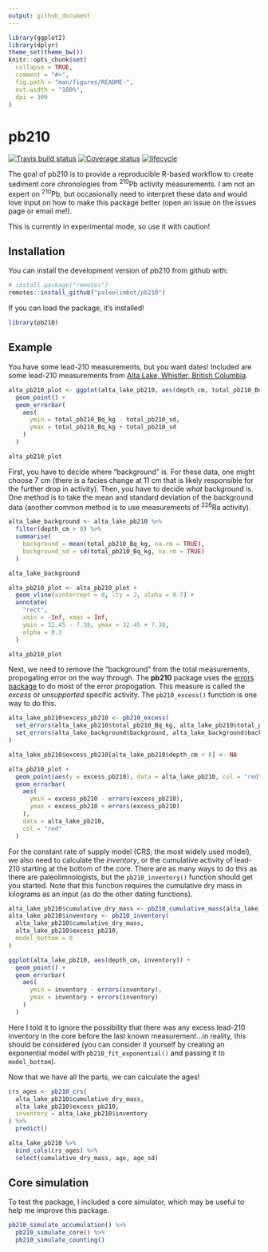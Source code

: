 ```yaml
---
output: github_document
---
```


<!-- README.md is generated from README.Rmd. Please edit that file -->

```r
library(ggplot2)
library(dplyr)
theme_set(theme_bw())
knitr::opts_chunk$set(
  collapse = TRUE,
  comment = "#>",
  fig.path = "man/figures/README-",
  out.width = "100%",
  dpi = 300
)
```

# pb210

[![Travis build status](https://travis-ci.org/paleolimbot/pb210.svg?branch=master)](https://travis-ci.org/paleolimbot/pb210) [![Coverage status](https://codecov.io/gh/paleolimbot/pb210/branch/master/graph/badge.svg)](https://codecov.io/github/paleolimbot/pb210?branch=master) [![lifecycle](https://img.shields.io/badge/lifecycle-experimental-orange.svg)](https://www.tidyverse.org/lifecycle/#experimental)

The goal of pb210 is to provide a reproducible R-based workflow to create sediment core chronologies from ^210^Pb activity measurements. I am not an expert on ^210^Pb, but occasionally need to interpret these data and would love input on how to make this package better (open an issue on the issues page or email me!).

This is currently in experimental mode, so use it with caution!

## Installation

You can install the development version of pb210 from github with:

``` r
# install.package("remotes")
remotes::install_github("paleolimbot/pb210")
```

If you can load the package, it's installed!

```r
library(pb210)
```


## Example

You have some lead-210 measurements, but you want dates! Included are some lead-210 measurements from [Alta Lake, Whistler, British Columbia](http://doi.org/10.1007/s10933-016-9919-x).

```r
alta_pb210_plot <- ggplot(alta_lake_pb210, aes(depth_cm, total_pb210_Bq_kg)) +
  geom_point() +
  geom_errorbar(
    aes(
      ymin = total_pb210_Bq_kg - total_pb210_sd, 
      ymax = total_pb210_Bq_kg + total_pb210_sd
    )
  )

alta_pb210_plot
```

First, you have to decide where "background" is. For these data, one might choose 7 cm (there is a facies change at 11 cm that is likely responsible for the further drop in activity). Then, you have to decide *what* background is. One method is to take the mean and standard deviation of the background data (another common method is to use measurements of ^226^Ra activity).

```r
alta_lake_background <- alta_lake_pb210 %>%
  filter(depth_cm > 8) %>%
  summarise(
    background = mean(total_pb210_Bq_kg, na.rm = TRUE),
    background_sd = sd(total_pb210_Bq_kg, na.rm = TRUE)
  )

alta_lake_background
```

```r
alta_pb210_plot <- alta_pb210_plot +
  geom_vline(xintercept = 8, lty = 2, alpha = 0.7) +
  annotate(
    "rect", 
    xmin = -Inf, xmax = Inf,
    ymin = 32.45 - 7.38, ymax = 32.45 + 7.38,
    alpha = 0.3
  )

alta_pb210_plot
```

Next, we need to remove the "background" from the total measurements, propogating error on the way through. The **pb210** package uses the [errors package](https://cran.r-project.org/package=errors) to do most of the error propogation. This measure is called the *excess* or *unsupported* specific activity. The `pb210_excess()` function is one way to do this.

```r
alta_lake_pb210$excess_pb210 <- pb210_excess(
  set_errors(alta_lake_pb210$total_pb210_Bq_kg, alta_lake_pb210$total_pb210_sd),
  set_errors(alta_lake_background$background, alta_lake_background$background_sd)
)

alta_lake_pb210$excess_pb210[alta_lake_pb210$depth_cm > 8] <- NA
```

```r
alta_pb210_plot +
  geom_point(aes(y = excess_pb210), data = alta_lake_pb210, col = "red") +
  geom_errorbar(
    aes(
      ymin = excess_pb210 - errors(excess_pb210), 
      ymax = excess_pb210 + errors(excess_pb210)
    ), 
    data = alta_lake_pb210, 
    col = "red"
  )
```

For the constant rate of supply model (CRS; the most widely used model), we also need to calculate the *inventory*, or the cumulative activity of lead-210 starting at the bottom of the core. There are as many ways to do this as there are paleolimnologists, but the `pb210_inventory()` function should get you started. Note that this function requires the cumulative dry mass in kilograms as an input (as do the other dating functions).

```r
alta_lake_pb210$cumulative_dry_mass <- pb210_cumulative_mass(alta_lake_pb210$slice_mass_g / 1000)
alta_lake_pb210$inventory <- pb210_inventory(
  alta_lake_pb210$cumulative_dry_mass,
  alta_lake_pb210$excess_pb210,
  model_bottom = 0
)
```

```r
ggplot(alta_lake_pb210, aes(depth_cm, inventory)) +
  geom_point() +
  geom_errorbar(
    aes(
      ymin = inventory - errors(inventory), 
      ymax = inventory + errors(inventory)
    )
  )
```

Here I told it to ignore the possibility that there was any excess lead-210 inventory in the core before the last known measurement...in reality, this should be considered (you can consider it yourself by creating an exponential model with `pb210_fit_exponential()` and passing it to `model_bottom`).

Now that we have all the parts, we can calculate the ages!

```r
crs_ages <- pb210_crs(
  alta_lake_pb210$cumulative_dry_mass,
  alta_lake_pb210$excess_pb210,
  inventory = alta_lake_pb210$inventory
) %>%
  predict() 

alta_lake_pb210 %>%
  bind_cols(crs_ages) %>%
  select(cumulative_dry_mass, age, age_sd)
```

## Core simulation

To test the package, I included a core simulator, which may be useful to help me improve this package.

```r
pb210_simulate_accumulation() %>%
  pb210_simulate_core() %>%
  pb210_simulate_counting()
```
